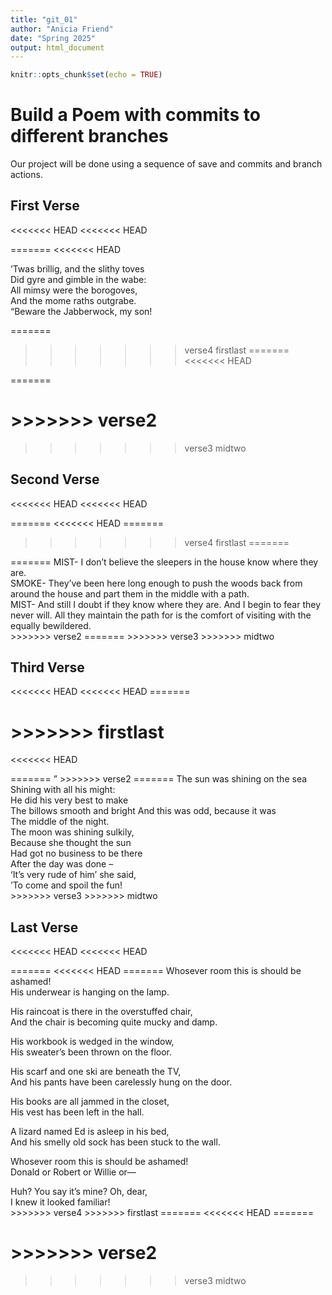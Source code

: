 ```yaml
---
title: "git_01"
author: "Anicia Friend"
date: "Spring 2025"
output: html_document
---
```


```r
knitr::opts_chunk$set(echo = TRUE)
```
# Build a Poem with commits to different branches
Our project will be done using a sequence of save and commits and branch actions.
<!-- Do not modify or change any text in "!--" bracketed areas such as this --- these are instructions to
you, if you change any of this the git program will notice it and compromise your git merging strategy !-->

## First Verse 
<!--Put the first five lines of a poem by Lewis Carrol in this section!-->

<<<<<<< HEAD
<<<<<<< HEAD
  
=======
<<<<<<< HEAD

  'Twas brillig, and the slithy toves  
Did gyre and gimble in the wabe:  
All mimsy were the borogoves,  
And the mome raths outgrabe.  
"Beware the Jabberwock, my son!  

=======
  
>>>>>>> verse4
>>>>>>> firstlast
=======
<<<<<<< HEAD
  
=======

>>>>>>> verse2
=======
  
>>>>>>> verse3
>>>>>>> midtwo

## Second Verse
<!--Put the first five lines of a poem by Robert Frost here!-->

<<<<<<< HEAD
<<<<<<< HEAD

=======
<<<<<<< HEAD
=======

>>>>>>> verse4
>>>>>>> firstlast
=======


=======
MIST- I don't believe the sleepers in the house know where they are.  
SMOKE- They've been here long enough to push the woods back from around the house and part them in the middle with a path.  
MIST- And still I doubt if they know where they are.   And I begin to fear they never will. All they maintain the path for is the comfort of visiting with the equally bewildered.  
>>>>>>> verse2
=======
>>>>>>> verse3
>>>>>>> midtwo


## Third Verse
<!--Put the first two verses of The Walrus and the Carpenter here!-->

<<<<<<< HEAD
<<<<<<< HEAD
=======

>>>>>>> firstlast
=======

<<<<<<< HEAD

=======
"
>>>>>>> verse2
=======
The sun was shining on the sea  
Shining with all his might:  
He did his very best to make  
The billows smooth and bright  And this was odd, because it was  
The middle of the night.  
The moon was shining sulkily,  
Because she thought the sun  
Had got no business to be there  
After the day was done –  
‘It’s very rude of him’ she said,  
‘To come and spoil the fun!  
>>>>>>> verse3
>>>>>>> midtwo


## Last Verse
<!--Put a short poem you created using chatGPT of 20 to 30 lines,here!-->

<<<<<<< HEAD
<<<<<<< HEAD

=======
<<<<<<< HEAD
=======
Whosever room this is should be ashamed!  
His underwear is hanging on the lamp.  

His raincoat is there in the overstuffed chair,  
And the chair is becoming quite mucky and damp.  

His workbook is wedged in the window,  
His sweater's been thrown on the floor.  

His scarf and one ski are beneath the TV,  
And his pants have been carelessly hung on the door.  

His books are all jammed in the closet,  
His vest has been left in the hall.  

A lizard named Ed is asleep in his bed,  
And his smelly old sock has been stuck to the wall.  

Whosever room this is should be ashamed!  
Donald or Robert or Willie or—  

Huh? You say it’s mine? Oh, dear,  
I knew it looked familiar!  
>>>>>>> verse4
>>>>>>> firstlast
=======
<<<<<<< HEAD
=======

>>>>>>> verse2
=======


>>>>>>> verse3
>>>>>>> midtwo

